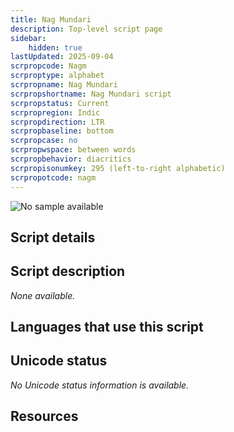 ```yaml
---
title: Nag Mundari
description: Top-level script page
sidebar:
    hidden: true
lastUpdated: 2025-09-04
scrpropcode: Nagm
scrproptype: alphabet
scrpropname: Nag Mundari
scrpropshortname: Nag Mundari script
scrpropstatus: Current
scrpropregion: Indic
scrpropdirection: LTR
scrpropbaseline: bottom
scrpropcase: no
scrpropwspace: between words
scrpropbehavior: diacritics
scrpropisonumkey: 295 (left-to-right alphabetic)
scrpropotcode: nagm
---
```



![No sample available](../images/nosample.png)



## Script details

<ScriptDetails />

## Script description

_None available._

## Languages that use this script

<WsList script='Nagm' wsMax='5' />

## Unicode status

_No Unicode status information is available._

## Resources

<ScriptResources detailSummary='seemore' />

